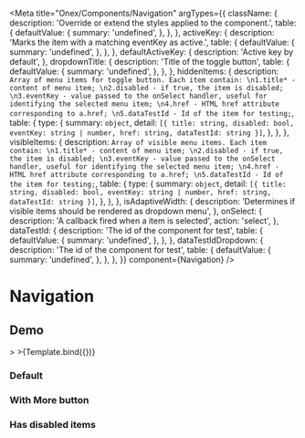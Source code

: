 

<Meta
  title="Onex/Components/Navigation"
  argTypes={{
    className: {
      description: 'Override or extend the styles applied to the component.',
      table: {
        defaultValue: {
          summary: 'undefined',
        },
      },
    },
    activeKey: {
      description: 'Marks the item with a matching eventKey as active.',
      table: {
        defaultValue: {
          summary: 'undefined',
        },
      },
    },
    defaultActiveKey: {
      description: 'Active key by default',
    },
    dropdownTitle: {
      description: 'Title of the toggle button',
      table: {
        defaultValue: {
          summary: 'undefined',
        },
      },
    },
    hiddenItems: {
      description: `Array of menu items for toggle button. Each item contain:
                           \n1.title* - content of menu item;
                           \n2.disabled - if true, the item is disabled;
                           \n3.eventKey - value passed to the onSelect handler, useful for identifying the selected menu item;
                           \n4.href - HTML href attribute corresponding to a.href;
                           \n5.dataTestId - Id of the item for testing;`,
      table: {
        type: {
          summary: `object`,
          detail: `[{
                    title: string,
                    disabled: bool,
                    eventKey: string | number,
                    href: string,
                    dataTestId: string
                    }]`,
        },
      },
    },
    visibleItems: {
      description: `Array of visible menu items. Each item contain:
                           \n1.title* - content of menu item;
                           \n2.disabled - if true, the item is disabled;
                           \n3.eventKey - value passed to the onSelect handler, useful for identifying the selected menu item;
                           \n4.href - HTML href attribute corresponding to a.href;
                           \n5.dataTestId - Id of the item for testing;`,
      table: {
        type: {
          summary: `object`,
          detail: `[{
                    title: string,
                    disabled: bool,
                    eventKey: string | number,
                    href: string,
                    dataTestId: string
                    }]`,
        },
      },
    },
    isAdaptiveWidth: {
      description: 'Determines if visible items should be rendered as dropdown menu',
    },
    onSelect: {
      description: 'A callback fired when a item is selected',
      action: 'select',
    },
    dataTestId: {
      description: 'The id of the component for test',
      table: {
        defaultValue: {
          summary: 'undefined',
        },
      },
    },
    dataTestIdDropdown: {
      description: 'The id of the component for test',
      table: {
        defaultValue: {
          summary: 'undefined',
        },
      },
    },
  }}
  component={Navigation}
/>


# Navigation

## Demo

<Canvas>
  <Story
    name="Demo"
    height="15rem"
    args={{
      className: 'custom-nav',
      dataTestId: 'test-nav-id',
      dataTestIdDropdown: 'test-nav-dropdown-id',
      defaultActiveKey: 'two',
      dropdownTitle: 'More',
      isAdaptiveWidth: false,
      hiddenItems: [
        { eventKey: 'five', title: 'item five' },
        { eventKey: 'six', title: 'item six' },
        { eventKey: 'seven', title: 'item seven' },
        { eventKey: 'eight', title: 'item eight' },
      ],
      visibleItems: [
        { eventKey: 'one', title: 'item one' },
        { eventKey: 'two', title: 'item two' },
        { eventKey: 'three', title: 'item three' },
        { eventKey: 'four', title: 'item four' },
      ],
    }}
  >
    > >{Template.bind({})}
  </Story>
</Canvas>

<ArgsTable story="Demo" />

### Default

<Canvas>
  <Story name="Default" story={stories.Default} height="15rem" />
</Canvas>

### With <b>More</b> button

<Canvas>
  <Story name="WithMoreDropdown" story={stories.WithMoreDropdown} height="15rem" />
</Canvas>

### Has disabled items

<Canvas>
  <Story name="DisabledItems" story={stories.DisabledItems} height="15rem" />
</Canvas>
